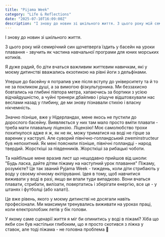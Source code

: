 ```yaml
---
title: "Pijama Week"
category: "Life & Reflections"
date: "2025-07-10T16:09:00Z"
description: "І знову до новин зі шкільного життя. З цього року мій семирічний син щочетверга їздить у басейн на уроки плавання - звучить як частина навчальної програми для юних морських котиків."
---
```


І знову до новин зі шкільного життя.

З цього року мій семирічний син щочетверга їздить у басейн на уроки плавання - звучить як частина навчальної програми для юних морських котиків.

Я дуже радий, бо діти вчаться важливим життєвим навичкам, які у моєму дитинстві вважались екзотикою на рівні йоги з дельфінами.

Уперше до басейну я потрапив уже після вступу до університету та й то не за покликом душі, а за вимогою фізкультурника. Ми беззахисно бовтались на глибині півтора метра, хапаючись за бортики з усією відчайдушністю, а чуйні тренери дбайливо і рішуче відштовхували нас веслами назад у глибину, де ми знову пізнавали стихію і власну нікчемність.

Значно пізніше, вже у Нідерландах, мене якось не пустили до дорослого басейну. Виявляється у них там мало просто вміти плавати - треба мати плавальну ліцензію. Ліцензію! Моє самолюбство трохи похитнулося адже я ж, як не як, можу триматися на воді не гірше за вареник у каструлі.
Але суворий північно-голландський zweminstructeur був непохитний. Як мені пояснили пізніше, північні голландці - народ твердий. Жорсткіші за південників. Жорсткіші за рибацькі чоботи.

Та найбільше мене вразив лист що нещодавно прийшов від школи: "Будь ласка, дайте дітям піжаму на наступний урок плавання" Піжаму, розумієте? Це так званий Pyjama Week - тиждень, коли діти стрибають у воду у своєму нічному екіпіруванні.
Ідея в тому, щоб навчитися виживати у воді в разі, якщо ви впали туди випадково. Вони вчаться плавати, стрибати, вилізати, повертатись і зберігати енергію, все це - у штанях і футболці (або халаті).

Це вже рівень, якого у моєму дитинстві не досягали навіть професіонали. Ми максимум тренувались виживати на уроках праці, коли електролобзик летів у бік голови.

У якому саме сценарії життя я міг би опинитись у воді в піжамі? Хіба що якби сон був настільки глибоким, що я просто скотився з ліжка у ставок, але тоді піжама - не головна проблема 🙂
